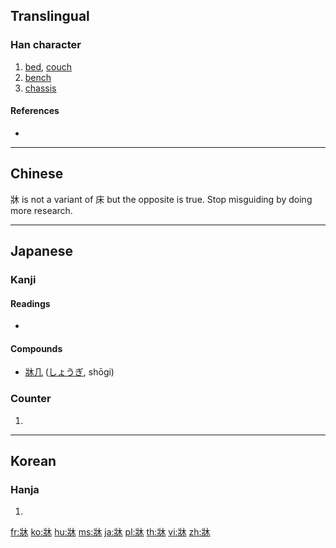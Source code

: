 {{also|床}}
==Translingual==

===Han character===
{{Han char|rn=90|rad=爿|as=04|sn=8|four=24290|canj=VMD|ids=⿰爿木}}

# [[bed]], [[couch]]
# [[bench]]
# [[chassis]]

====References====
* {{Han ref|kx=0691.150|dkj=19763|dj=1104.110|hdz=42374.040|uh=7240|ud=29248}}

----

==Chinese==
{{zh-see|床|v}}
牀 is not a variant of 床 but the opposite is true. Stop misguiding by doing more research. 
----

==Japanese==

===Kanji===
{{ja-kanji|grade=|rs=爿04}}

====Readings====
* {{ja-readings|goon=[[じょう]] (jō)|kanon=[[そう]] (sō)|kanyoon=[[しょう]] (shō)|kun=[[ゆか]] (yuka)}}

====Compounds====
* [[牀几]] ([[しょうぎ]], shōgi)

===Counter===
{{ja-pos|しょう|counter}}

# {{alternative form of|床|lang=ja}}

----

==Korean==

===Hanja===
{{ko-hanja|hangeul=상|eumhun=|rv=sang|mr=sang|y=sang}}

# {{defn|lang=ko|sort=爿04}}

[[fr:牀]]
[[ko:牀]]
[[hu:牀]]
[[ms:牀]]
[[ja:牀]]
[[pl:牀]]
[[th:牀]]
[[vi:牀]]
[[zh:牀]]